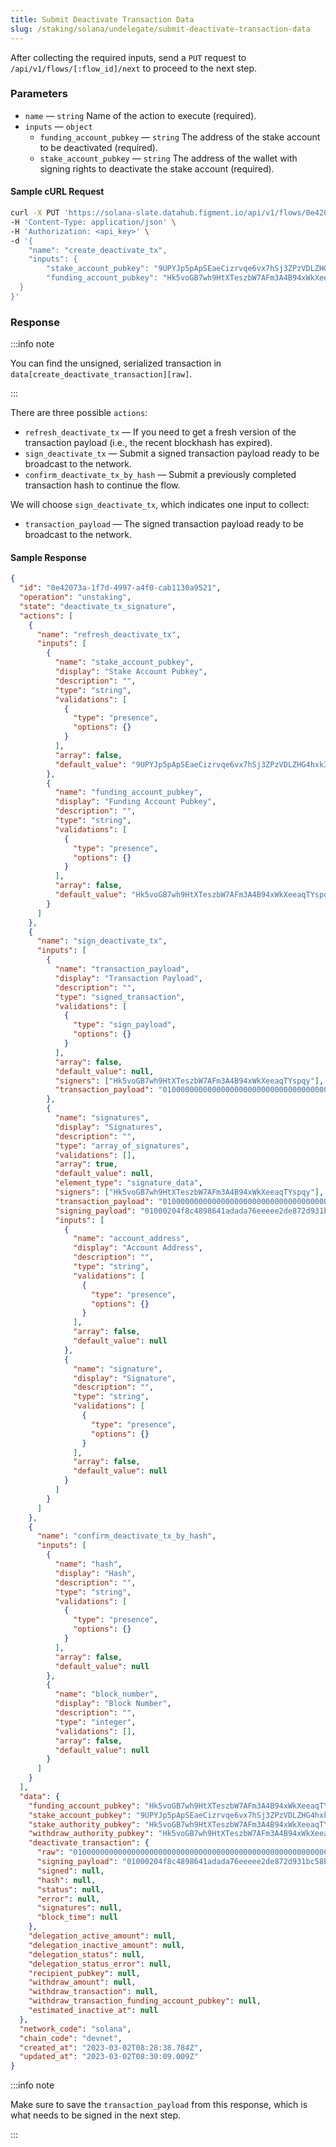 ```yaml
---
title: Submit Deactivate Transaction Data
slug: /staking/solana/undelegate/submit-deactivate-transaction-data
---
```


After collecting the required inputs, send a `PUT` request to `/api/v1/flows/[:flow_id]/next` to proceed to the next step.

### Parameters

- `name` &mdash; `string` Name of the action to execute (required).
- `inputs` &mdash; `object`
  - `funding_account_pubkey` &mdash; `string` The address of the stake account to be deactivated (required).
  - `stake_account_pubkey` &mdash; `string` The address of the wallet with signing rights to deactivate the stake account (required).

#### Sample cURL Request

```bash {5-9}
curl -X PUT 'https://solana-slate.datahub.figment.io/api/v1/flows/0e42073a-1f7d-4997-a4f0-cab1130a9521/next' \
-H 'Content-Type: application/json' \
-H 'Authorization: <api_key>' \
-d '{
	"name": "create_deactivate_tx",
	"inputs": {
		"stake_account_pubkey": "9UPYJp5pApSEaeCizrvqe6vx7hSj3ZPzVDLZHG4hxk3x",
		"funding_account_pubkey": "Hk5voGB7wh9HtXTeszbW7AFm3A4B94xWkXeeaqTYspqy"
  }
}'
```

### Response

:::info note

You can find the unsigned, serialized transaction in `data[create_deactivate_transaction][raw]`.

:::

There are three possible `actions`:

- `refresh_deactivate_tx` &mdash; If you need to get a fresh version of the transaction payload (i.e., the recent blockhash has expired).
- `sign_deactivate_tx` &mdash; Submit a signed transaction payload ready to be broadcast to the network.
- `confirm_deactivate_tx_by_hash` &mdash; Submit a previously completed transaction hash to continue the flow.

We will choose `sign_deactivate_tx`, which indicates one input to collect:

- `transaction_payload` &mdash; The signed transaction payload ready to be broadcast to the network.

#### Sample Response

```json {3-4,7,40,43,56,104,107}
{
  "id": "0e42073a-1f7d-4997-a4f0-cab1130a9521",
  "operation": "unstaking",
  "state": "deactivate_tx_signature",
  "actions": [
    {
      "name": "refresh_deactivate_tx",
      "inputs": [
        {
          "name": "stake_account_pubkey",
          "display": "Stake Account Pubkey",
          "description": "",
          "type": "string",
          "validations": [
            {
              "type": "presence",
              "options": {}
            }
          ],
          "array": false,
          "default_value": "9UPYJp5pApSEaeCizrvqe6vx7hSj3ZPzVDLZHG4hxk3x"
        },
        {
          "name": "funding_account_pubkey",
          "display": "Funding Account Pubkey",
          "description": "",
          "type": "string",
          "validations": [
            {
              "type": "presence",
              "options": {}
            }
          ],
          "array": false,
          "default_value": "Hk5voGB7wh9HtXTeszbW7AFm3A4B94xWkXeeaqTYspqy"
        }
      ]
    },
    {
      "name": "sign_deactivate_tx",
      "inputs": [
        {
          "name": "transaction_payload",
          "display": "Transaction Payload",
          "description": "",
          "type": "signed_transaction",
          "validations": [
            {
              "type": "sign_payload",
              "options": {}
            }
          ],
          "array": false,
          "default_value": null,
          "signers": ["Hk5voGB7wh9HtXTeszbW7AFm3A4B94xWkXeeaqTYspqy"],
          "transaction_payload": "010000000000000000000000000000000000000000000000000000000000000000000000000000000000000000000000000000000000000000000000000000000001000204f8c4898641adada76eeeee2de872d931bc58bfb2ce5b79734e32808cc501a5347de1a9be894d367a1544b885b2e3c4f9f7e79728ae5177f7b39c76a35112136f06a1d8179137542a983437bdfe2a7ab2557f535c8a78722b68a49dc00000000006a7d51718c774c928566398691d5eb68b5eb8a39b4b6d5c73555b210000000023652dc33a447d52fa6da4e090bb2c792e8bcff1a7af9a2d3ce91a994c8779e90102030103000405000000"
        },
        {
          "name": "signatures",
          "display": "Signatures",
          "description": "",
          "type": "array_of_signatures",
          "validations": [],
          "array": true,
          "default_value": null,
          "element_type": "signature_data",
          "signers": ["Hk5voGB7wh9HtXTeszbW7AFm3A4B94xWkXeeaqTYspqy"],
          "transaction_payload": "010000000000000000000000000000000000000000000000000000000000000000000000000000000000000000000000000000000000000000000000000000000001000204f8c4898641adada76eeeee2de872d931bc58bfb2ce5b79734e32808cc501a5347de1a9be894d367a1544b885b2e3c4f9f7e79728ae5177f7b39c76a35112136f06a1d8179137542a983437bdfe2a7ab2557f535c8a78722b68a49dc00000000006a7d51718c774c928566398691d5eb68b5eb8a39b4b6d5c73555b210000000023652dc33a447d52fa6da4e090bb2c792e8bcff1a7af9a2d3ce91a994c8779e90102030103000405000000",
          "signing_payload": "01000204f8c4898641adada76eeeee2de872d931bc58bfb2ce5b79734e32808cc501a5347de1a9be894d367a1544b885b2e3c4f9f7e79728ae5177f7b39c76a35112136f06a1d8179137542a983437bdfe2a7ab2557f535c8a78722b68a49dc00000000006a7d51718c774c928566398691d5eb68b5eb8a39b4b6d5c73555b210000000023652dc33a447d52fa6da4e090bb2c792e8bcff1a7af9a2d3ce91a994c8779e90102030103000405000000",
          "inputs": [
            {
              "name": "account_address",
              "display": "Account Address",
              "description": "",
              "type": "string",
              "validations": [
                {
                  "type": "presence",
                  "options": {}
                }
              ],
              "array": false,
              "default_value": null
            },
            {
              "name": "signature",
              "display": "Signature",
              "description": "",
              "type": "string",
              "validations": [
                {
                  "type": "presence",
                  "options": {}
                }
              ],
              "array": false,
              "default_value": null
            }
          ]
        }
      ]
    },
    {
      "name": "confirm_deactivate_tx_by_hash",
      "inputs": [
        {
          "name": "hash",
          "display": "Hash",
          "description": "",
          "type": "string",
          "validations": [
            {
              "type": "presence",
              "options": {}
            }
          ],
          "array": false,
          "default_value": null
        },
        {
          "name": "block_number",
          "display": "Block Number",
          "description": "",
          "type": "integer",
          "validations": [],
          "array": false,
          "default_value": null
        }
      ]
    }
  ],
  "data": {
    "funding_account_pubkey": "Hk5voGB7wh9HtXTeszbW7AFm3A4B94xWkXeeaqTYspqy",
    "stake_account_pubkey": "9UPYJp5pApSEaeCizrvqe6vx7hSj3ZPzVDLZHG4hxk3x",
    "stake_authority_pubkey": "Hk5voGB7wh9HtXTeszbW7AFm3A4B94xWkXeeaqTYspqy",
    "withdraw_authority_pubkey": "Hk5voGB7wh9HtXTeszbW7AFm3A4B94xWkXeeaqTYspqy",
    "deactivate_transaction": {
      "raw": "010000000000000000000000000000000000000000000000000000000000000000000000000000000000000000000000000000000000000000000000000000000001000204f8c4898641adada76eeeee2de872d931bc58bfb2ce5b79734e32808cc501a5347de1a9be894d367a1544b885b2e3c4f9f7e79728ae5177f7b39c76a35112136f06a1d8179137542a983437bdfe2a7ab2557f535c8a78722b68a49dc00000000006a7d51718c774c928566398691d5eb68b5eb8a39b4b6d5c73555b210000000023652dc33a447d52fa6da4e090bb2c792e8bcff1a7af9a2d3ce91a994c8779e90102030103000405000000",
      "signing_payload": "01000204f8c4898641adada76eeeee2de872d931bc58bfb2ce5b79734e32808cc501a5347de1a9be894d367a1544b885b2e3c4f9f7e79728ae5177f7b39c76a35112136f06a1d8179137542a983437bdfe2a7ab2557f535c8a78722b68a49dc00000000006a7d51718c774c928566398691d5eb68b5eb8a39b4b6d5c73555b210000000023652dc33a447d52fa6da4e090bb2c792e8bcff1a7af9a2d3ce91a994c8779e90102030103000405000000",
      "signed": null,
      "hash": null,
      "status": null,
      "error": null,
      "signatures": null,
      "block_time": null
    },
    "delegation_active_amount": null,
    "delegation_inactive_amount": null,
    "delegation_status": null,
    "delegation_status_error": null,
    "recipient_pubkey": null,
    "withdraw_amount": null,
    "withdraw_transaction": null,
    "withdraw_transaction_funding_account_pubkey": null,
    "estimated_inactive_at": null
  },
  "network_code": "solana",
  "chain_code": "devnet",
  "created_at": "2023-03-02T08:28:38.784Z",
  "updated_at": "2023-03-02T08:30:09.009Z"
}
```

:::info note

Make sure to save the `transaction_payload` from this response, which is what needs to be signed in the next step.

:::
